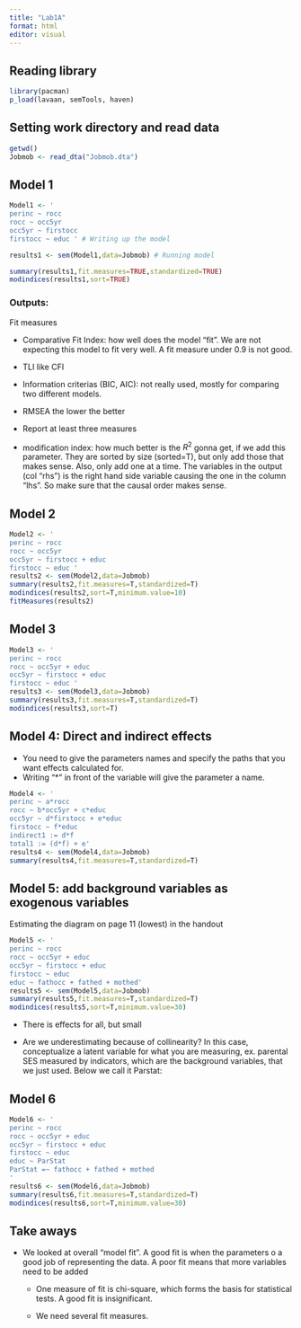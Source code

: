 ```yaml
---
title: "Lab1A"
format: html
editor: visual
---
```


## Reading library

```r
library(pacman)
p_load(lavaan, semTools, haven)
```

## Setting work directory and read data

```r
getwd()
Jobmob <- read_dta("Jobmob.dta")

```

## Model 1

```r

Model1 <- '
perinc ~ rocc
rocc ~ occ5yr
occ5yr ~ firstocc
firstocc ~ educ ' # Writing up the model

results1 <- sem(Model1,data=Jobmob) # Running model

summary(results1,fit.measures=TRUE,standardized=TRUE)
modindices(results1,sort=TRUE)

```

### Outputs:

Fit measures

-   Comparative Fit Index: how well does the model "fit". We are not expecting this model to fit very well. A fit measure under 0.9 is not good.

-   TLI like CFI

-   Information criterias (BIC, AIC): not really used, mostly for comparing two different models.

-   RMSEA the lower the better

-   Report at least three measures

-   modification index: how much better is the $R^2$ gonna get, if we add this parameter. They are sorted by size (sorted=T), but only add those that makes sense. Also, only add one at a time. The variables in the output (col "rhs") is the right hand side variable causing the one in the column "lhs". So make sure that the causal order makes sense.

## Model 2

```r
Model2 <- '
perinc ~ rocc
rocc ~ occ5yr
occ5yr ~ firstocc + educ
firstocc ~ educ '
results2 <- sem(Model2,data=Jobmob)
summary(results2,fit.measures=T,standardized=T)
modindices(results2,sort=T,minimum.value=10)
fitMeasures(results2)
```

## Model 3

```r

Model3 <- '
perinc ~ rocc
rocc ~ occ5yr + educ
occ5yr ~ firstocc + educ
firstocc ~ educ '
results3 <- sem(Model3,data=Jobmob)
summary(results3,fit.measures=T,standardized=T)
modindices(results3,sort=T)

```

## Model 4: Direct and indirect effects

-   You need to give the parameters names and specify the paths that you want effects calculated for.
-   Writing "\*" in front of the variable will give the parameter a name.

```r

Model4 <- '
perinc ~ a*rocc
rocc ~ b*occ5yr + c*educ
occ5yr ~ d*firstocc + e*educ
firstocc ~ f*educ
indirect1 := d*f
total1 := (d*f) + e'
results4 <- sem(Model4,data=Jobmob)
summary(results4,fit.measures=T,standardized=T)
```

## Model 5: add background variables as exogenous variables

Estimating the diagram on page 11 (lowest) in the handout

```r

Model5 <- '
perinc ~ rocc
rocc ~ occ5yr + educ
occ5yr ~ firstocc + educ
firstocc ~ educ
educ ~ fathocc + fathed + mothed'
results5 <- sem(Model5,data=Jobmob)
summary(results5,fit.measures=T,standardized=T)
modindices(results5,sort=T,minimum.value=30)

```

-   There is effects for all, but small

-   Are we underestimating because of collinearity? In this case, conceptualize a latent variable for what you are measuring, ex. parental SES measured by indicators, which are the background variables, that we just used. Below we call it Parstat:

## Model 6

```r

Model6 <- '
perinc ~ rocc
rocc ~ occ5yr + educ
occ5yr ~ firstocc + educ
firstocc ~ educ
educ ~ ParStat
ParStat =~ fathocc + fathed + mothed
'
results6 <- sem(Model6,data=Jobmob)
summary(results6,fit.measures=T,standardized=T)
modindices(results6,sort=T,minimum.value=30)
```

## Take aways

-   We looked at overall "model fit". A good fit is when the parameters o a good job of representing the data. A poor fit means that more variables need to be added

    -   One measure of fit is chi-square, which forms the basis for statistical tests. A good fit is insignificant.

    -   We need several fit measures.
